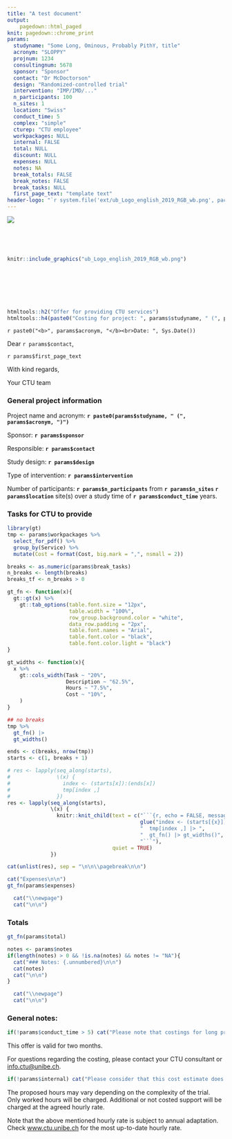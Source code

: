 ```yaml
---
title: "A test document"
output:
    pagedown::html_paged
knit: pagedown::chrome_print
params:
  studyname: "Some Long, Ominous, Probably PithY, title"
  acronym: "SLOPPY"
  projnum: 1234
  consultingnum: 5678
  sponsor: "Sponsor"
  contact: "Dr McDoctorson"
  design: "Randomized-controlled trial"
  intervention: "IMP/IMD/..."
  n_participants: 100
  n_sites: 1
  location: "Swiss"
  conduct_time: 5
  complex: "simple"
  cturep: "CTU employee"
  workpackages: NULL
  internal: FALSE
  total: NULL
  discount: NULL
  expenses: NULL
  notes: NA
  break_totals: FALSE
  break_notes: FALSE
  break_tasks: NULL
  first_page_text: "template text"
header-logo: "`r system.file('ext/ub_Logo_english_2019_RGB_wb.png', package = 'ctucosting')`"
---
```


![](ub_Logo_english_2019_RGB_wb.png){.logo .right}


<p> </p>

<p> </p>

```r
knitr::include_graphics("ub_Logo_english_2019_RGB_wb.png")

```

<p> </p>

<p> </p>

<p> </p>

```r
htmltools::h2("Offer for providing CTU services")
htmltools::h4(paste0("Costing for project: ", params$studyname, " (", params$acronym, ")"))
```

[`r paste0("<b>", params$acronym, "</b><br>Date: ", Sys.Date())`]{#acro}

Dear `r params$contact`,

`r params$first_page_text`

With kind regards,

Your CTU team

\newpage

### General project information {.unnumbered}

Project name and acronym: **`r paste0(params$studyname, " (", params$acronym, ")")`**

Sponsor: **`r params$sponsor`**

Responsible: **`r params$contact`**

Study design: **`r params$design`**

Type of intervention: **`r params$intervention`**

Number of participants: **`r params$n_participants`** from **`r params$n_sites` `r params$location`** site(s) over a study time of **`r params$conduct_time`** years.

### Tasks for CTU to provide {.unnumbered}

```r
library(gt)
tmp <- params$workpackages %>%
  select_for_pdf() %>%
  group_by(Service) %>%
  mutate(Cost = format(Cost, big.mark = ",", nsmall = 2))

breaks <- as.numeric(params$break_tasks)
n_breaks <- length(breaks)
breaks_tf <- n_breaks > 0

gt_fn <- function(x){
  gt::gt(x) %>%
    gt::tab_options(table.font.size = "12px",
                    table.width = "100%",
                    row_group.background.color = "white",
                    data_row.padding = "2px",
                    table.font.names = "Arial",
                    table.font.color = "black",
                    table.font.color.light = "black")
}

gt_widths <- function(x){
  x %>%
    gt::cols_width(Task ~ "20%",
                   Description ~ "62.5%",
                   Hours ~ "7.5%",
                   Cost ~ "10%",
    )
}

```

```r
## no breaks
tmp %>%
  gt_fn() |>
  gt_widths()
```

```r
ends <- c(breaks, nrow(tmp))
starts <- c(1, breaks + 1)

# res <- lapply(seq_along(starts),
#               \(x) {
#                 index <- (starts[x]):(ends[x])
#                 tmp[index ,]
#               })
res <- lapply(seq_along(starts),
              \(x) {
                knitr::knit_child(text = c("```{r, echo = FALSE, message = FALSE}",
                                           glue("index <- (starts[{x}]):(ends[{x}])"),
                                           "  tmp[index ,] |> ",
                                           "  gt_fn() |> gt_widths()",
                                           "```"),
                                  quiet = TRUE)
              })

cat(unlist(res), sep = "\n\n\\pagebreak\n\n")

```



```r
cat("Expenses\n\n")
gt_fn(params$expenses)
```

```r
  cat("\\newpage")
  cat("\n\n")
```

### Totals {.unnumbered}

```r
gt_fn(params$total)
```

```r
notes <- params$notes
if(length(notes) > 0 && !is.na(notes) && notes != "NA"){
  cat("### Notes: {.unnumbered}\n\n")
  cat(notes)
  cat("\n\n")
}
```

```r
  cat("\\newpage")
  cat("\n\n")
```

### General notes:  {.unnumbered}

```r
if(!params$conduct_time > 5) cat("Please note that costings for long projects may be reassessed at approximately 3 years.")
```

This offer is valid for two months.

For questions regarding the costing, please contact your CTU consultant or [info.ctu\@unibe.ch](mailto:info.ctu@unibe.ch){.email}.

```r
if(!params$internal) cat("Please consider that this cost estimate does not include VAT (7.7%).")
```

The proposed hours may vary depending on the complexity of the trial. Only worked hours will be charged. Additional or not costed support will be charged at the agreed hourly rate.

Note that the above mentioned hourly rate is subject to annual adaptation. Check [www.ctu.unibe.ch](https://www.ctu.unibe.ch) for the most up-to-date hourly rate.



